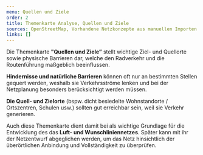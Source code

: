 ```yaml
---
menu: Quellen und Ziele
order: 2
title: Themenkarte Analyse, Quellen und Ziele
sources: OpenStreetMap, Vorhandene Netzkonzepte aus manuellen Importen
links: []
---
```

Die Themenkarte **"Quellen und Ziele”** stellt wichtige Ziel- und Quellorte sowie physische Barrieren dar, welche den Radverkehr und die Routenführung maßgeblich beeinflussen.

**Hindernisse und natürliche Barrieren** können oft nur an bestimmten Stellen gequert werden, weshalb sie Verkehrsströme lenken und bei der Netzplanung besonders berücksichtigt werden müssen.

**Die Quell- und Zielorte** (bspw. dicht besiedelte Wohnstandorte / Ortszentren, Schulen usw.) sollten gut erreichbar sein, weil sie Verkehr generieren.&#x20;

Auch diese Themenkarte dient damit bei als wichtige Grundlage für die Entwicklung des das **Luft- und Wunschliniennetzes**. Später kann mit ihr der Netzentwurf abgeglichen werden, um das Netz hinsichtlich der überörtlichen Anbindung und Vollständigkeit zu überprüfen.&#x20;
